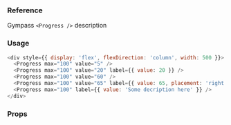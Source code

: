 ### Reference

Gympass `<Progress />` description

### Usage

```javascript reactLive=true
<div style={{ display: 'flex', flexDirection: 'column', width: 500 }}>
  <Progress max="100" value="5" />
  <Progress max="100" value="20" label={{ value: 20 }} />
  <Progress max="100" value="60" />
  <Progress max="100" value="65" label={{ value: 65, placement: 'right' }} />
  <Progress max="100" label={{ value: 'Some decription here' }} />
</div>
```

### Props

<PropsTable component="Progress" platform="web" />
